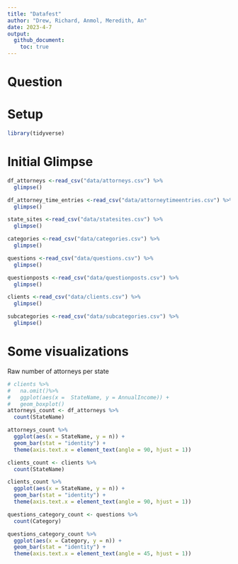 ```yaml
---
title: "Datafest"
author: "Drew, Richard, Anmol, Meredith, An"
date: 2023-4-7
output:
  github_document:
    toc: true
---
```


# Question


# Setup
<!-- ----------------------------------------------------------------------- -->

```r
library(tidyverse)
```

# Initial Glimpse


```r
df_attorneys <-read_csv("data/attorneys.csv") %>%
  glimpse()

df_attorney_time_entries <-read_csv("data/attorneytimeentries.csv") %>%
  glimpse()

state_sites <-read_csv("data/statesites.csv") %>%
  glimpse()

categories <-read_csv("data/categories.csv") %>%
  glimpse()

questions <-read_csv("data/questions.csv") %>%
  glimpse()

questionposts <-read_csv("data/questionposts.csv") %>%
  glimpse()

clients <-read_csv("data/clients.csv") %>%
  glimpse()

subcategories <-read_csv("data/subcategories.csv") %>%
  glimpse()

```

# Some visualizations

Raw number of attorneys per state

```r

# clients %>%
#   na.omit()%>%
#   ggplot(aes(x =  StateName, y = AnnualIncome)) + 
#   geom_boxplot()
attorneys_count <- df_attorneys %>%
  count(StateName)

attorneys_count %>%
  ggplot(aes(x = StateName, y = n)) +
  geom_bar(stat = "identity") + 
  theme(axis.text.x = element_text(angle = 90, hjust = 1))
```


```r

clients_count <- clients %>%
  count(StateName)

clients_count %>%
  ggplot(aes(x = StateName, y = n)) +
  geom_bar(stat = "identity") + 
  theme(axis.text.x = element_text(angle = 90, hjust = 1))


```
```r
questions_category_count <- questions %>%
  count(Category)

questions_category_count %>%
  ggplot(aes(x = Category, y = n)) +
  geom_bar(stat = "identity") + 
  theme(axis.text.x = element_text(angle = 45, hjust = 1)) 

```